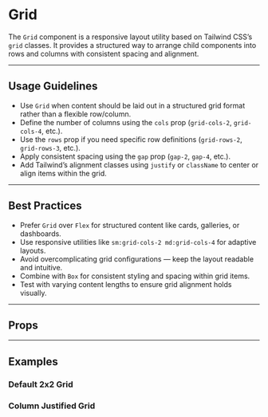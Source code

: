 
<Meta of={GridStories} />

# Grid

The `Grid` component is a responsive layout utility based on Tailwind CSS’s `grid` classes. It provides a structured way to arrange child components into rows and columns with consistent spacing and alignment.

---

## Usage Guidelines

- Use `Grid` when content should be laid out in a structured grid format rather than a flexible row/column.
- Define the number of columns using the `cols` prop (`grid-cols-2`, `grid-cols-4`, etc.).
- Use the `rows` prop if you need specific row definitions (`grid-rows-2`, `grid-rows-3`, etc.).
- Apply consistent spacing using the `gap` prop (`gap-2`, `gap-4`, etc.).
- Add Tailwind’s alignment classes using `justify` or `className` to center or align items within the grid.

---

## Best Practices

- Prefer `Grid` over `Flex` for structured content like cards, galleries, or dashboards.
- Use responsive utilities like `sm:grid-cols-2 md:grid-cols-4` for adaptive layouts.
- Avoid overcomplicating grid configurations — keep the layout readable and intuitive.
- Combine with `Box` for consistent styling and spacing within grid items.
- Test with varying content lengths to ensure grid alignment holds visually.

---

## Props

<Controls of={GridStories.Default} />

---

## Examples

### Default 2x2 Grid

<Story of={GridStories.Default} />

### Column Justified Grid

<Story of={GridStories.Justified} />
